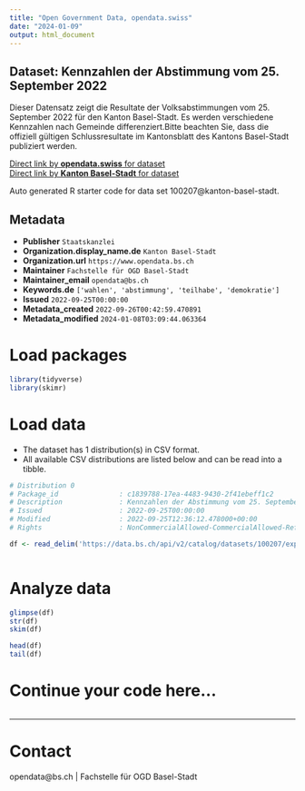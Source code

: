```yaml
---
title: "Open Government Data, opendata.swiss"
date: "2024-01-09"
output: html_document
---
```


## Dataset: Kennzahlen der Abstimmung vom 25. September 2022

Dieser Datensatz zeigt die Resultate der Volksabstimmungen vom 25. September 2022 für den Kanton Basel-Stadt. Es werden verschiedene Kennzahlen nach Gemeinde differenziert.Bitte beachten Sie, dass die offiziell gültigen Schlussresultate im Kantonsblatt des Kantons Basel-Stadt publiziert werden.

[Direct link by **opendata.swiss** for dataset](https://opendata.swiss/de/dataset/kennzahlen-der-abstimmung-vom-25-september-2022)<br>
[Direct link by **Kanton Basel-Stadt** for dataset](https://data.bs.ch/explore/dataset/100207/)

Auto generated R starter code for data set 100207@kanton-basel-stadt.

## Metadata

- **Publisher** `Staatskanzlei`
- **Organization.display_name.de** `Kanton Basel-Stadt`
- **Organization.url** `https://www.opendata.bs.ch`
- **Maintainer** `Fachstelle für OGD Basel-Stadt`
- **Maintainer_email** `opendata@bs.ch`
- **Keywords.de** `['wahlen', 'abstimmung', 'teilhabe', 'demokratie']`
- **Issued** `2022-09-25T00:00:00`
- **Metadata_created** `2022-09-26T00:42:59.470891`
- **Metadata_modified** `2024-01-08T03:09:44.063364`


# Load packages

```r

library(tidyverse)
library(skimr)

```

# Load data

-   The dataset has 1 distribution(s) in CSV format.
-   All available CSV distributions are listed below and can be read into a tibble.

```r

# Distribution 0
# Package_id               : c1839788-17ea-4483-9430-2f41ebeff1c2
# Description              : Kennzahlen der Abstimmung vom 25. September 2022 (csv)
# Issued                   : 2022-09-25T00:00:00
# Modified                 : 2022-09-25T12:36:12.478000+00:00
# Rights                   : NonCommercialAllowed-CommercialAllowed-ReferenceRequired

df <- read_delim('https://data.bs.ch/api/v2/catalog/datasets/100207/exports/csv')



```

# Analyze data

```r

glimpse(df)
str(df)
skim(df)

head(df)
tail(df)

```

# Continue your code here...

```r

```

------------------------------------------------------------------------

# Contact

opendata@bs.ch | Fachstelle für OGD Basel-Stadt
